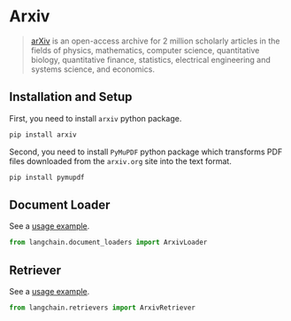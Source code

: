 # Arxiv

>[arXiv](https://arxiv.org/) is an open-access archive for 2 million scholarly articles in the fields of physics, 
> mathematics, computer science, quantitative biology, quantitative finance, statistics, electrical engineering and 
> systems science, and economics.


## Installation and Setup

First, you need to install `arxiv` python package.

```bash
pip install arxiv
```

Second, you need to install `PyMuPDF` python package which transforms PDF files downloaded from the `arxiv.org` site into the text format.

```bash
pip install pymupdf
```

## Document Loader

See a [usage example](/docs/modules/data_io/document_loaders/integrations/arxiv.ipynb).

```python
from langchain.document_loaders import ArxivLoader
```

## Retriever

See a [usage example](/docs/modules/data_io/retrievers/integrations/arxiv.ipynb).

```python
from langchain.retrievers import ArxivRetriever
```
